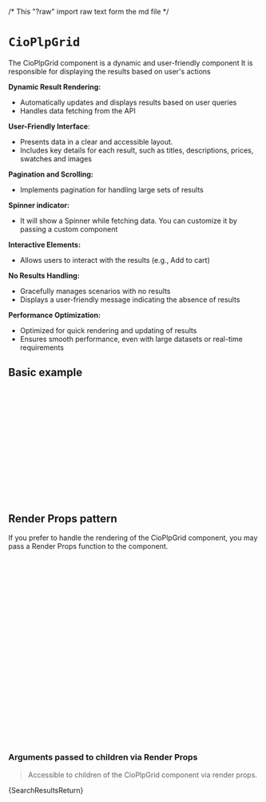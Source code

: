 /* This "?raw" import raw text form the md file */

<Meta of={CioPlpGridStories} name="Code Examples" />

# `CioPlpGrid`
The CioPlpGrid component is a dynamic and user-friendly component
It is responsible for displaying the results based on user's actions

**Dynamic Result Rendering:**
- Automatically updates and displays results based on user queries
- Handles data fetching from the API

**User-Friendly Interface**:
- Presents data in a clear and accessible layout.
- Includes key details for each result, such as titles, descriptions, prices, swatches and images

**Pagination and Scrolling:**
- Implements pagination for handling large sets of results

**Spinner indicator:**
- It will show a Spinner while fetching data. You can customize it by passing a custom component

**Interactive Elements:**
- Allows users to interact with the results (e.g., Add to cart)

**No Results Handling:**
- Gracefully manages scenarios with no results
- Displays a user-friendly message indicating the absence of results

**Performance Optimization:**
- Optimized for quick rendering and updating of results
- Ensures smooth performance, even with large datasets or real-time requirements

<Canvas of={CioPlpGridStories.Primary} />

## Basic example
```jsx
  import React from 'react';
  import { CioPlp, CioPlpGrid } from '@constructor-io/constructorio-ui-plp';

  const apiKey = 'MY_API_KEY';

  function MyComponent() {

    return (
      <>
        <CioPlp apiKey={MY_API_KEY}>
          <CioPlpGrid />
        </CioPlp>
      </>
    );
  }
```

## Render Props pattern
If you prefer to handle the rendering of the CioPlpGrid component, you may pass a Render Props function to the component.

```jsx
import { CioPlp, CioPlpGrid } from '@constructor-io/constructorio-ui-plp'

const apiKey = 'MY_API_KEY';

function MyCustomRender(props) {
  const {data, status, refetch} = props

  return (
    <>
      {/* CUSTOM_MARKUP_HERE */}
    </>
  );
}

function myApp() {
  ...

  return (
    <CioPlp apiKey={MY_API_KEY}>
      <CioPlpGrid />
        <MyCustomRender />
      </CioPlpGrid>
    </CioPlp>
  )
}
```

### Arguments passed to children via Render Props
>Accessible to children of the CioPlpGrid component via render props.

<Markdown>{SearchResultsReturn}</Markdown>
